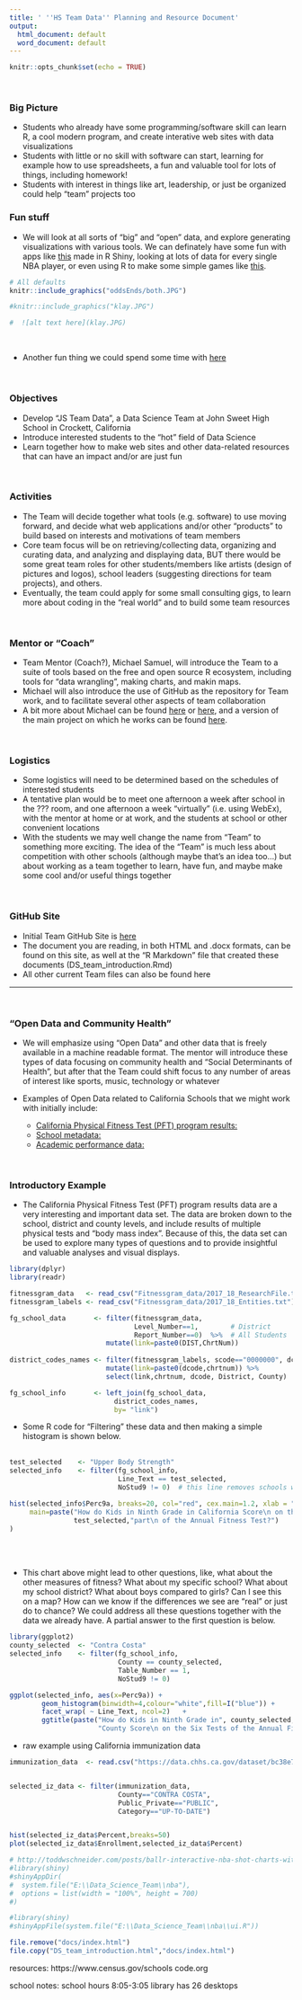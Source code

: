 ```yaml
---
title: ' ''HS Team Data'' Planning and Resource Document'
output:
  html_document: default
  word_document: default
---
```


```r
knitr::opts_chunk$set(echo = TRUE)
```


<br> 

### Big Picture 


* Students who already have some programming/software skill can learn R, a cool modern program, and create interative web sites with data visualizations
* Students with little or no skill with software can start, learning for example how to use spreadsheets, a fun and valuable tool for lots of things, including homework!
* Students with interest in things like art, leadership, or just be organized could help "team" projects too



### Fun stuff


* We will look at all sorts of "big" and "open" data, and explore generating visualizations with various tools. We can definately have some fun with apps like [this](http://toddwschneider.com/posts/ballr-interactive-nba-shot-charts-with-r-and-shiny/) made in R Shiny, looking at lots of data for every single NBA player, or even using R to make some simple games like [this](https://daattali.com/shiny/lightsout/).


```r
# All defaults
knitr::include_graphics("oddsEnds/both.JPG")

#knitr::include_graphics("klay.JPG")

#  ![alt text here](klay.JPG) 
```

<br>


* Another fun thing we could spend some time with [here](https://ryo-n7.github.io/2019-01-11-visualize-asian-cup/)

<br>



### Objectives

*  Develop "JS Team Data", a Data Science Team at John Sweet High School in Crockett, California
*  Introduce interested students to the "hot" field of Data Science
*  Learn together how to make web sites and other data-related resources that can have an impact and/or are just fun

<br> 

### Activities

*  The Team will decide together what tools (e.g. software) to use moving forward, and decide what web applications and/or other "products" to build based on interests and motivations of team members
* Core team focus will be on retrieving/collecting data, organizing and curating data, and analyzing and displaying data, BUT there would be some great team roles for other students/members like artists (design of pictures and logos), school leaders (suggesting directions for team projects), and others.
*  Eventually, the team could apply for some small consulting gigs, to learn more about coding in the "real world" and to build some team resources

<br> 

### Mentor or "Coach"
*  Team Mentor (Coach?), Michael Samuel, will introduce the Team to a suite of tools based on the free and open source R ecosystem, including tools for "data wrangling", making charts, and makin maps.
*  Michael will also introduce the use of GitHub as the repository for Team work, and to facilitate several other aspects of team collaboration
* A bit more about Michael can be found [here](http://dlab.berkeley.edu/people/dr-michael-samuel) or [here](https://www.linkedin.com/in/mcsamuel/), and a version of the main project on which he works can be found [here](https://cdph.ca.gov/communityburden).

<br> 

### Logistics

* Some logistics will need to be determined based on the schedules of interested students
* A tentative plan would be to meet one afternoon a week after school in the ??? room, and one afternoon a week "virtually" (i.e. using WebEx), with the mentor at home or at work, and the students at school or other convenient locations
* With the students we may well change the name from "Team" to something more exciting.  The idea of the "Team" is much less about competition with other schools (although maybe that's an idea too...) but about working as a team together to learn, have fun, and maybe make some cool and/or useful things together
   
<br> 

### GitHub Site
* Initial Team GitHub Site is [here](https://github.com/mcSamuelDataSci/Data_Science_Team)
*  The document you are reading, in both HTML and .docx formats, can be found on this site, as well at the "R Markdown" file that created these documents (DS_team_introduction.Rmd)
*  All other current Team files can also be found here


***

<br> 

### "Open Data and Community Health"


* We will emphasize using "Open Data" and other data that is freely available in a machine readable format.  The mentor will introduce these types of data focusing on community health and "Social Determinants of Health", but after that the Team could shift focus to any number of areas of interest like sports, music, technology or whatever 

* Examples of Open Data related to California Schools that we might work with initially include: 
    * [California Physical Fitness Test (PFT) program results:](https://www.cde.ca.gov/ta/tg/pf/pftresearch.asp)
    * [School metadata:](ttps://www.cde.ca.gov/ds/si/ds/pubschls.asp) 
    * [Academic performance data:](https://www.cde.ca.gov/ta/ac/cm/)




<br> 

### Introductory Example

* The California Physical Fitness Test (PFT) program results data are a very interesting and important data set.  The data are broken down to the school, district and county levels, and include results of multiple physical tests and "body mass index". Because of this, the data set can be used to explore many types of questions and to provide insightful and valuable analyses and visual displays.


```r
library(dplyr)
library(readr)

fitnessgram_data   <- read_csv("Fitnessgram_data/2017_18_ResearchFile.txt",na = c("", "**")) # use as needed: ,col_types="_ciiiii") 
fitnessgram_labels <- read_csv("Fitnessgram_data/2017_18_Entities.txt")

fg_school_data       <- filter(fitnessgram_data,
                               Level_Number==1,        # District
                               Report_Number==0)  %>%  # All Students   
                        mutate(link=paste0(DIST,ChrtNum))
                                     
district_codes_names <- filter(fitnessgram_labels, scode=="0000000", dcode !="00000") %>%
                        mutate(link=paste0(dcode,chrtnum)) %>%
                        select(link,chrtnum, dcode, District, County)

fg_school_info       <- left_join(fg_school_data,
                          district_codes_names,
                          by= "link")

```


* Some R code for "Filtering" these data and then making a simple histogram is shown below.  
<br>

```r
test_selected    <- "Upper Body Strength"
selected_info    <- filter(fg_school_info, 
                           Line_Text == test_selected, 
                           NoStud9 != 0)  # this line removes schools with no 9th graders 

hist(selected_info$Perc9a, breaks=20, col="red", cex.main=1.2, xlab = "Score",
     main=paste("How do Kids in Ninth Grade in California Score\n on the",
                test_selected,"part\n of the Annual Fitness Test?")
)

```

<br>
<br>

* This chart above might lead to other questions, like, what about the other measures of fitness? What about my specific school? What about my school district?  What about boys compared to girls?  Can I see this on a map?  How can we know if the differences we see are "real" or just do to chance?  We could address all these questions together with the data we already have. A partial answer to the first question is below.  


```r
library(ggplot2)
county_selected  <- "Contra Costa"                         
selected_info    <- filter(fg_school_info, 
                           County == county_selected, 
                           Table_Number == 1,
                           NoStud9 != 0)

ggplot(selected_info, aes(x=Perc9a)) + 
        geom_histogram(binwidth=4,colour="white",fill=I("blue")) +
        facet_wrap( ~ Line_Text, ncol=2)   +
        ggtitle(paste("How do Kids in Ninth Grade in", county_selected,
                      "County Score\n on the Six Tests of the Annual Fitness Test?"))
```



* raw example using California immunization data

```r

immunization_data  <- read.csv("https://data.chhs.ca.gov/dataset/bc38e725-9180-49e7-97e5-e16cb413a40c/resource/4319a7e8-5c63-460c-b412-c7474fd7da2a/download/izkindergarten2016-17and2017-18withannotations.csv")


selected_iz_data <- filter(immunization_data,
                           County=="CONTRA COSTA",
                           Public_Private=="PUBLIC",
                           Category=="UP-TO-DATE")


hist(selected_iz_data$Percent,breaks=50)
plot(selected_iz_data$Enrollment,selected_iz_data$Percent)

```










<!-- regular html comment


### Beginning of Resource List

* R markdown resources:
    * https://holtzy.github.io/Pimp-my-rmd/
    * https://stackoverflow.com/questions/29787850/how-do-i-add-a-url-to-r-markdown/29788494
 --> 


```r
# http://toddwschneider.com/posts/ballr-interactive-nba-shot-charts-with-r-and-shiny/
#library(shiny)
#shinyAppDir(
#  system.file("E:\\Data_Science_Team\\nba"),
#  options = list(width = "100%", height = 700)
#)
```

```r
#library(shiny)
#shinyAppFile(system.file("E:\\Data_Science_Team\\nba\\ui.R"))
```





```r
file.remove("docs/index.html")
file.copy("DS_team_introduction.html","docs/index.html")
```

resources:
https://www.census.gov/schools
code.org


school notes:
  school hours 8:05-3:05
  library has 26 desktops

